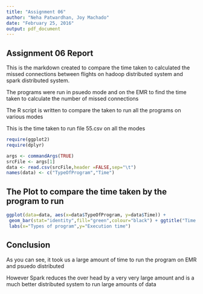 ```yaml
---
title: "Assignment 06"
author: "Neha Patwardhan, Joy Machado"
date: "February 25, 2016"
output: pdf_document
---
```


## Assignment 06 Report

This is the markdown created to compare the time taken to calculated the missed connections between flights on hadoop distributed system and spark distributed system.

The programs were run in psuedo mode and on the EMR to find the time taken to calculate the number of missed connections

The R script is written to compare the taken to run all the programs on various modes

This is the time taken to run file 55.csv on all the modes

```r
require(ggplot2)
require(dplyr)

args <- commandArgs(TRUE) 
srcFile <- args[1] 
data <- read.csv(srcFile,header =FALSE,sep="\t")
names(data) <- c("TypeOfProgram","Time")
```

## The Plot to compare the time taken by the program to run

```r
ggplot(data=data, aes(x=data$TypeOfProgram, y=data$Time)) +
 geom_bar(stat="identity",fill="green",colour="black") + ggtitle("Time comparison of MR and Spark") +
 labs(x="Types of program",y="Execution time")

```

## Conclusion

As you can see, it took us a large amount of time to run the program on EMR and psuedo distributed

However Spark reduces the over head by a very very large amount and is a much better distributed system to run large amounts of data
